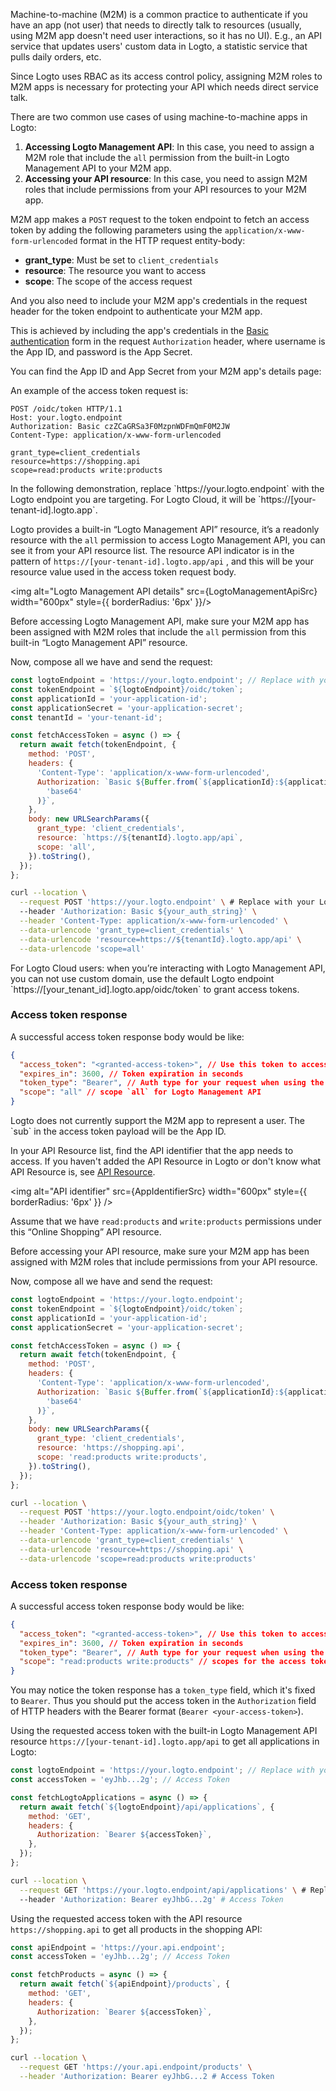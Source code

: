 
<Steps>
<Step title="Intro">

Machine-to-machine (M2M) is a common practice to authenticate if you have an app (not user) that needs to directly talk to resources (usually, using M2M app doesn't need user interactions, so it has no UI). E.g., an API service that updates users' custom data in Logto, a statistic service that pulls daily orders, etc.

Since Logto uses RBAC as its access control policy, assigning M2M roles to M2M apps is necessary for protecting your API which needs direct service talk.

There are two common use cases of using machine-to-machine apps in Logto:

1. **Accessing Logto Management API**: In this case, you need to assign a M2M role that include the `all` permission from the built-in Logto Management API to your M2M app.
2. **Accessing your API resource**: In this case, you need to assign M2M roles that include permissions from your API resources to your M2M app.

</Step>
<Step title="Basics about access token request">

M2M app makes a `POST` request to the token endpoint to fetch an access token by adding the following parameters using the `application/x-www-form-urlencoded` format in the HTTP request entity-body:

- **grant_type**: Must be set to `client_credentials`
- **resource**: The resource you want to access
- **scope**: The scope of the access request

And you also need to include your M2M app's credentials in the request header for the token endpoint to authenticate your M2M app.

This is achieved by including the app's credentials in the [Basic authentication](https://developer.mozilla.org/en-US/docs/Web/HTTP/Headers/Authorization#basic_authentication) form in the request `Authorization` header, where username is the App ID, and password is the App Secret.

You can find the App ID and App Secret from your M2M app's details page:

<ApplicationCredentials />

An example of the access token request is:

```
POST /oidc/token HTTP/1.1
Host: your.logto.endpoint
Authorization: Basic czZCaGRSa3F0MzpnWDFmQmF0M2JW
Content-Type: application/x-www-form-urlencoded

grant_type=client_credentials
resource=https://shopping.api
scope=read:products write:products
```

</Step>
<Step title="Request an access token">

<InlineNotification>
In the following demonstration, replace `https://your.logto.endpoint` with the Logto endpoint you are targeting. For Logto Cloud, it will be `https://[your-tenant-id].logto.app`.
</InlineNotification>

<Tabs>

<TabItem value="Logto Management API" label="For Logto Management API">

Logto provides a built-in “Logto Management API” resource, it’s a readonly resource with the `all` permission to access Logto Management API, you can see it from your API resource list.
The resource API indicator is in the pattern of `https://[your-tenant-id].logto.app/api` , and this will be your resource value used in the access token request body.

<img alt="Logto Management API details" src={LogtoManagementApiSrc} width="600px" style={{ borderRadius: '6px' }}/>

Before accessing Logto Management API, make sure your M2M app has been assigned with M2M roles that include the `all` permission from this built-in “Logto Management API” resource.

Now, compose all we have and send the request:

<Tabs>
<TabItem value="Node.js" label="Node.js">

```js
const logtoEndpoint = 'https://your.logto.endpoint'; // Replace with your Logto endpoint
const tokenEndpoint = `${logtoEndpoint}/oidc/token`;
const applicationId = 'your-application-id';
const applicationSecret = 'your-application-secret';
const tenantId = 'your-tenant-id';

const fetchAccessToken = async () => {
  return await fetch(tokenEndpoint, {
    method: 'POST',
    headers: {
      'Content-Type': 'application/x-www-form-urlencoded',
      Authorization: `Basic ${Buffer.from(`${applicationId}:${applicationSecret}`).toString(
        'base64'
      )}`,
    },
    body: new URLSearchParams({
      grant_type: 'client_credentials',
      resource: `https://${tenantId}.logto.app/api`,
      scope: 'all',
    }).toString(),
  });
};
```

</TabItem>

<TabItem value="cURL" label="cURL">

```bash
curl --location \
  --request POST 'https://your.logto.endpoint' \ # Replace with your Logto endpoint
  --header 'Authorization: Basic ${your_auth_string}' \
  --header 'Content-Type: application/x-www-form-urlencoded' \
  --data-urlencode 'grant_type=client_credentials' \
  --data-urlencode 'resource=https://${tenantId}.logto.app/api' \
  --data-urlencode 'scope=all'
```

</TabItem>

</Tabs>

<InlineNotification>
For Logto Cloud users: when you’re interacting with Logto Management API, you can not use custom domain, use the default Logto endpoint `https://[your_tenant_id].logto.app/oidc/token` to grant access tokens.
</InlineNotification>

### Access token response

A successful access token response body would be like:

```json
{
  "access_token": "<granted-access-token>", // Use this token to access the API resource
  "expires_in": 3600, // Token expiration in seconds
  "token_type": "Bearer", // Auth type for your request when using the access token
  "scope": "all" // scope `all` for Logto Management API
}
```

<InlineNotification>
Logto does not currently support the M2M app to represent a user. The `sub` in the access token payload will be the App ID.
</InlineNotification>

</TabItem>

<TabItem value="Your API resource" label="For your API resource">

In your API Resource list, find the API identifier that the app needs to access. If you haven't added the API Resource in Logto or don't know what API Resource is, see [API Resource](/docs/references/resources).

<img alt="API identifier" src={AppIdentifierSrc} width="600px" style={{ borderRadius: '6px' }} />

Assume that we have `read:products` and `write:products` permissions under this “Online Shopping” API resource.

Before accessing your API resource, make sure your M2M app has been assigned with M2M roles that include permissions from your API resource.

Now, compose all we have and send the request:

<Tabs>

<TabItem value="Node.js" label="Node.js">

```js
const logtoEndpoint = 'https://your.logto.endpoint';
const tokenEndpoint = `${logtoEndpoint}/oidc/token`;
const applicationId = 'your-application-id';
const applicationSecret = 'your-application-secret';

const fetchAccessToken = async () => {
  return await fetch(tokenEndpoint, {
    method: 'POST',
    headers: {
      'Content-Type': 'application/x-www-form-urlencoded',
      Authorization: `Basic ${Buffer.from(`${applicationId}:${applicationSecret}`).toString(
        'base64'
      )}`,
    },
    body: new URLSearchParams({
      grant_type: 'client_credentials',
      resource: 'https://shopping.api',
      scope: 'read:products write:products',
    }).toString(),
  });
};
```

</TabItem>

<TabItem value="cURL" label="cURL">

```bash
curl --location \
  --request POST 'https://your.logto.endpoint/oidc/token' \
  --header 'Authorization: Basic ${your_auth_string}' \
  --header 'Content-Type: application/x-www-form-urlencoded' \
  --data-urlencode 'grant_type=client_credentials' \
  --data-urlencode 'resource=https://shopping.api' \
  --data-urlencode 'scope=read:products write:products'
```

</TabItem>

</Tabs>

### Access token response

A successful access token response body would be like:

```json
{
  "access_token": "<granted-access-token>", // Use this token to access the API resource
  "expires_in": 3600, // Token expiration in seconds
  "token_type": "Bearer", // Auth type for your request when using the access token
  "scope": "read:products write:products" // scopes for the access token
}
```

</TabItem>
  
</Tabs>

</Step>
<Step title="Access API resource using access token">

You may notice the token response has a `token_type` field, which it's fixed to `Bearer`. Thus you should put the access token in the `Authorization` field of HTTP headers with the Bearer format (`Bearer <your-access-token>`).

<Tabs>
<TabItem value="Logto Management API" label="Interact with Logto Management API">

Using the requested access token with the built-in Logto Management API resource `https://[your-tenant-id].logto.app/api` to get all applications in Logto:

<Tabs>
<TabItem value="Node.js" label="Node.js">

```js
const logtoEndpoint = 'https://your.logto.endpoint'; // Replace with your Logto endpoint
const accessToken = 'eyJhb...2g'; // Access Token

const fetchLogtoApplications = async () => {
  return await fetch(`${logtoEndpoint}/api/applications`, {
    method: 'GET',
    headers: {
      Authorization: `Bearer ${accessToken}`,
    },
  });
};
```

</TabItem>

<TabItem value="cURL" label="cURL">

```bash
curl --location \
  --request GET 'https://your.logto.endpoint/api/applications' \ # Replace with your Logto endpoint
  --header 'Authorization: Bearer eyJhbG...2g' # Access Token
```

</TabItem>

</Tabs>

</TabItem>

<TabItem value="Your API resource" label="Interact with your API resource">

Using the requested access token with the API resource `https://shopping.api` to get all products in the shopping API:

<Tabs>
<TabItem value="Node.js" label="Node.js">

```js
const apiEndpoint = 'https://your.api.endpoint';
const accessToken = 'eyJhb...2g'; // Access Token

const fetchProducts = async () => {
  return await fetch(`${apiEndpoint}/products`, {
    method: 'GET',
    headers: {
      Authorization: `Bearer ${accessToken}`,
    },
  });
};
```

</TabItem>

<TabItem value="cURL" label="cURL">

```bash
curl --location \
  --request GET 'https://your.api.endpoint/products' \
  --header 'Authorization: Bearer eyJhbG...2 # Access Token
```

</TabItem>
</Tabs>
</TabItem>
</Tabs>

</Step>
</Steps>
